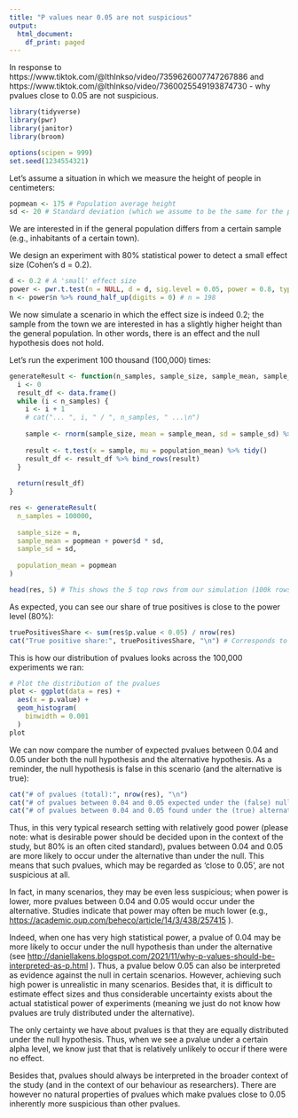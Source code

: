 ---
title: "P values near 0.05 are not suspicious"
output:
  html_document:
    df_print: paged
---

In response to https://www.tiktok.com/@lthlnkso/video/7359626007747267886 and https://www.tiktok.com/@lthlnkso/video/7360025549193874730 - why pvalues close to 0.05 are not suspicious.

```{r, results=FALSE, error=FALSE, message=FALSE}

library(tidyverse)
library(pwr)
library(janitor)
library(broom)

options(scipen = 999)
set.seed(1234554321)

```

Let's assume a situation in which we measure the height of people in centimeters:

```{r}

popmean <- 175 # Population average height
sd <- 20 # Standard deviation (which we assume to be the same for the population and the sample)

```

We are interested in if the general population differs from a certain sample (e.g., inhabitants of a certain town).

We design an experiment with 80% statistical power to detect a small effect size (Cohen's d = 0.2).

```{r}

d <- 0.2 # A 'small' effect size
power <- pwr.t.test(n = NULL, d = d, sig.level = 0.05, power = 0.8, type = "one.sample")
n <- power$n %>% round_half_up(digits = 0) # n = 198

```

We now simulate a scenario in which the effect size is indeed 0.2; the sample from the town we are interested in has a slightly higher height than the general population. In other words, there is an effect and the null hypothesis does not hold.

Let's run the experiment 100 thousand (100,000) times:

```{r}

generateResult <- function(n_samples, sample_size, sample_mean, sample_sd, population_mean) {
  i <- 0
  result_df <- data.frame()
  while (i < n_samples) {
    i <- i + 1
    # cat("... ", i, " / ", n_samples, " ...\n")
    
    sample <- rnorm(sample_size, mean = sample_mean, sd = sample_sd) %>% round_half_up(digits = 0)
    
    result <- t.test(x = sample, mu = population_mean) %>% tidy()
    result_df <- result_df %>% bind_rows(result)
  }
  
  return(result_df)
}

res <- generateResult(
  n_samples = 100000,
  
  sample_size = n,
  sample_mean = popmean + power$d * sd,
  sample_sd = sd,
  
  population_mean = popmean
)

head(res, 5) # This shows the 5 top rows from our simulation (100k rows total)

```

As expected, you can see our share of true positives is close to the power level (80%):

```{r}

truePositivesShare <- sum(res$p.value < 0.05) / nrow(res)
cat("True positive share:", truePositivesShare, "\n") # Corresponds to the power level


```

This is how our distribution of pvalues looks across the 100,000 experiments we ran:

```{r}

# Plot the distribution of the pvalues
plot <- ggplot(data = res) +
  aes(x = p.value) +
  geom_histogram(
    binwidth = 0.001
  )
plot

```

We can now compare the number of expected pvalues between 0.04 and 0.05 under both the null hypothesis and the alternative hypothesis. As a reminder, the null hypothesis is false in this scenario (and the alternative is true):

```{r}

cat("# of pvalues (total):", nrow(res), "\n")
cat("# of pvalues between 0.04 and 0.05 expected under the (false) null:", 0.01 * nrow(res), "\n")
cat("# of pvalues between 0.04 and 0.05 found under the (true) alternative:", sum(res$p.value >= 0.04 & res$p.value < 0.05))

```

Thus, in this very typical research setting with relatively good power (please note: what is desirable power should be decided upon in the context of the study, but 80% is an often cited standard), pvalues between 0.04 and 0.05 are more likely to occur under the alternative than under the null. This means that such pvalues, which may be regarded as 'close to 0.05', are not suspicious at all.

In fact, in many scenarios, they may be even less suspicious; when power is lower, more pvalues between 0.04 and 0.05 would occur under the alternative. Studies indicate that power may often be much lower (e.g., <https://academic.oup.com/beheco/article/14/3/438/257415> ).

Indeed, when one has very high statistical power, a pvalue of 0.04 may be more likely to occur under the null hypothesis than under the alternative (see <http://daniellakens.blogspot.com/2021/11/why-p-values-should-be-interpreted-as-p.html> ). Thus, a pvalue below 0.05 can also be interpreted as evidence against the null in certain scenarios. However, achieving such high power is unrealistic in many scenarios. Besides that, it is difficult to estimate effect sizes and thus considerable uncertainty exists about the actual statistical power of experiments (meaning we just do not know how pvalues are truly distributed under the alternative).

The only certainty we have about pvalues is that they are equally distributed under the null hypothesis. Thus, when we see a pvalue under a certain alpha level, we know just that that is relatively unlikely to occur if there were no effect.

Besides that, pvalues should always be interpreted in the broader context of the study (and in the context of our behaviour as researchers). There are however no natural properties of pvalues which make pvalues close to 0.05 inherently more suspicious than other pvalues.
